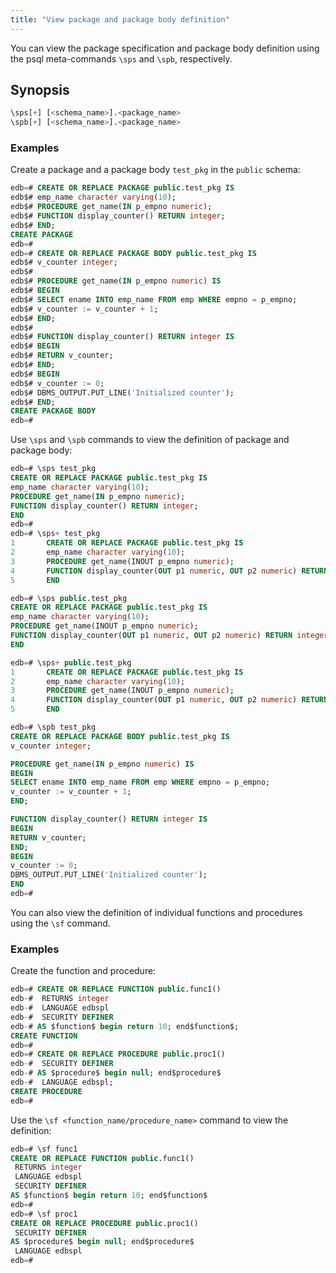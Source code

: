 ```yaml
---
title: "View package and package body definition"
---
```


You can view the package specification and package body definition using the psql meta-commands `\sps` and `\spb`, respectively.

## Synopsis

```sql
\sps[+] [<schema_name>].<package_name>
\spb[+] [<schema_name>].<package_name>
```

### Examples

Create a package and a package body `test_pkg` in the `public` schema:

```sql
edb=# CREATE OR REPLACE PACKAGE public.test_pkg IS
edb$# emp_name character varying(10);
edb$# PROCEDURE get_name(IN p_empno numeric);
edb$# FUNCTION display_counter() RETURN integer;
edb$# END;
CREATE PACKAGE
edb=#
edb=# CREATE OR REPLACE PACKAGE BODY public.test_pkg IS
edb$# v_counter integer;
edb$# 
edb$# PROCEDURE get_name(IN p_empno numeric) IS
edb$# BEGIN
edb$# SELECT ename INTO emp_name FROM emp WHERE empno = p_empno;
edb$# v_counter := v_counter + 1;
edb$# END;
edb$# 
edb$# FUNCTION display_counter() RETURN integer IS
edb$# BEGIN
edb$# RETURN v_counter;
edb$# END;
edb$# BEGIN
edb$# v_counter := 0;
edb$# DBMS_OUTPUT.PUT_LINE('Initialized counter');
edb$# END;
CREATE PACKAGE BODY
edb=#
```

Use `\sps` and `\spb` commands to view the definition of package and package body:

``` sql
edb=# \sps test_pkg
CREATE OR REPLACE PACKAGE public.test_pkg IS
emp_name character varying(10);
PROCEDURE get_name(IN p_empno numeric);
FUNCTION display_counter() RETURN integer;
END
edb=#
edb=# \sps+ test_pkg
1       CREATE OR REPLACE PACKAGE public.test_pkg IS
2       emp_name character varying(10);
3       PROCEDURE get_name(INOUT p_empno numeric);
4       FUNCTION display_counter(OUT p1 numeric, OUT p2 numeric) RETURN integer;
5       END

edb=# \sps public.test_pkg
CREATE OR REPLACE PACKAGE public.test_pkg IS
emp_name character varying(10);
PROCEDURE get_name(INOUT p_empno numeric);
FUNCTION display_counter(OUT p1 numeric, OUT p2 numeric) RETURN integer;
END

edb=# \sps+ public.test_pkg
1       CREATE OR REPLACE PACKAGE public.test_pkg IS
2       emp_name character varying(10);
3       PROCEDURE get_name(INOUT p_empno numeric);
4       FUNCTION display_counter(OUT p1 numeric, OUT p2 numeric) RETURN integer;
5       END

edb=# \spb test_pkg
CREATE OR REPLACE PACKAGE BODY public.test_pkg IS
v_counter integer;

PROCEDURE get_name(IN p_empno numeric) IS
BEGIN
SELECT ename INTO emp_name FROM emp WHERE empno = p_empno;
v_counter := v_counter + 1;
END;

FUNCTION display_counter() RETURN integer IS
BEGIN
RETURN v_counter;
END;
BEGIN
v_counter := 0;
DBMS_OUTPUT.PUT_LINE('Initialized counter');
END
edb=# 
```

You can also view the definition of individual functions and procedures using the `\sf` command.

### Examples 

Create the function and procedure:

```sql
edb=# CREATE OR REPLACE FUNCTION public.func1()
edb-#  RETURNS integer
edb-#  LANGUAGE edbspl
edb-#  SECURITY DEFINER
edb-# AS $function$ begin return 10; end$function$;
CREATE FUNCTION
edb=#
edb=# CREATE OR REPLACE PROCEDURE public.proc1()
edb-#  SECURITY DEFINER
edb-# AS $procedure$ begin null; end$procedure$
edb-#  LANGUAGE edbspl;
CREATE PROCEDURE
edb=#
```

Use the `\sf <function_name/procedure_name>` command to view the definition:

```sql
edb=# \sf func1
CREATE OR REPLACE FUNCTION public.func1()
 RETURNS integer
 LANGUAGE edbspl
 SECURITY DEFINER
AS $function$ begin return 10; end$function$
edb=# 
edb=# \sf proc1
CREATE OR REPLACE PROCEDURE public.proc1()
 SECURITY DEFINER
AS $procedure$ begin null; end$procedure$
 LANGUAGE edbspl
edb=# 
```

